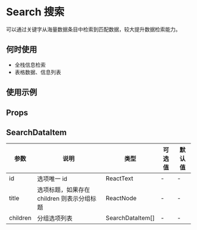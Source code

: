 # Search 搜索

可以通过关键字从海量数据条目中检索到匹配数据，较大提升数据检索能力。

## 何时使用

- 全栈信息检索
- 表格数据、信息列表

## 使用示例

<!-- Inject Stories -->

## Props

<!-- Inject Props -->

## SearchDataItem

| 参数     | 说明                                       | 类型             | 可选值 | 默认值 |
| -------- | ------------------------------------------ | ---------------- | ------ | ------ |
| id       | 选项唯一 id                                | ReactText        | -      | -      |
| title    | 选项标题，如果存在 children 则表示分组标题 | ReactNode        | -      | -      |
| children | 分组选项列表                               | SearchDataItem[] | -      | -      |
